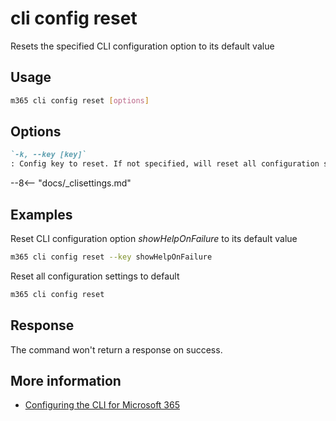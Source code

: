 
# cli config reset

Resets the specified CLI configuration option to its default value

## Usage

```sh
m365 cli config reset [options]
```

## Options

```md defintion-list
`-k, --key [key]`
: Config key to reset. If not specified, will reset all configuration settings to default
```

<Global />

--8<-- "docs/_clisettings.md"

## Examples

Reset CLI configuration option _showHelpOnFailure_ to its default value

```sh
m365 cli config reset --key showHelpOnFailure
```

Reset all configuration settings to default

```sh
m365 cli config reset
```

## Response

The command won't return a response on success.

## More information

- [Configuring the CLI for Microsoft 365](../../../user-guide/configuring-cli.md)
